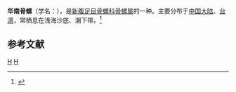 {{Speciesbox 
| taxon = Murex aduncospinosus
| binomial_authority = Sowerby, 1841
}}
'''华南骨螺'''（学名：''{{lang|la|Murex aduncospinosus}}''），是[[新腹足目|新腹足目]][[骨螺科|骨螺科]][[骨螺属|骨螺属]]的一种。主要分布于[[中国大陆|中国大陆]]、[[台湾|台湾]]，常栖息在浅海沙底、潮下带。<ref>{{cite web|url=http://shell.sinica.edu.tw/chinese/shellbase_detail.php?science_no=804|title=国际贝库：华南骨螺|publisher=台湾贝类资料库|accessdate=2009-08-11|archive-date=2016-03-04|archive-url=https://web.archive.org/web/20160304090740/http://shell.sinica.edu.tw/chinese/shellbase_detail.php?science_no=804|dead-url=no}}</ref>

== 参考文献 ==
{{reflist}}
{{Taxonbar|from=Q10795454}}
[[Category:_1841年描述的动物|H]]
[[Category:骨螺属|H]]